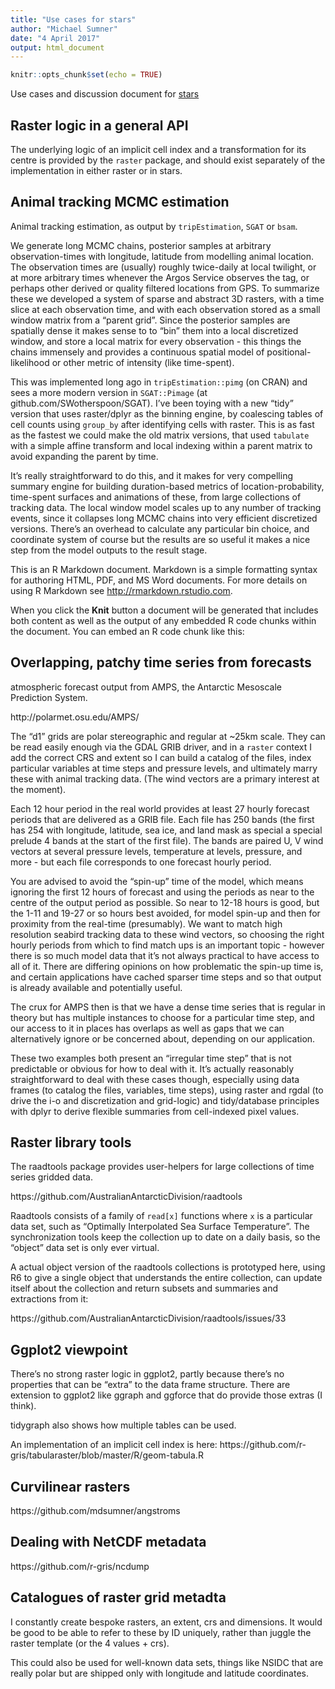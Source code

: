 ```yaml
---
title: "Use cases for stars"
author: "Michael Sumner"
date: "4 April 2017"
output: html_document
---
```


```r
knitr::opts_chunk$set(echo = TRUE)
```

Use cases and discussion document for [stars](https://github.com/edzer/stars/)

## Raster logic in a general API

The underlying logic of an implicit cell index and a transformation for its centre is provided by the `raster` package, and should exist separately of the implementation in either raster or in stars. 


## Animal tracking MCMC estimation

Animal tracking estimation, as output by `tripEstimation`, `SGAT` or `bsam`. 

We generate long MCMC chains, posterior samples at arbitrary observation-times with longitude, latitude from modelling animal location. The observation times are (usually) roughly twice-daily at local twilight, or at more arbitrary times whenever the Argos Service observes the tag, or perhaps other derived or quality filtered locations from GPS. To summarize these we developed a system of sparse and abstract 3D rasters, with a time slice at each observation time, and with each observation stored as a small window matrix from a "parent grid". Since the posterior samples are spatially dense it makes sense to to "bin" them into a local discretized window, and store a local matrix for every observation - this things the chains immensely and provides a continuous spatial model of positional-likelihood or other metric of intensity (like time-spent). 

This was implemented long ago in `tripEstimation::pimg` (on CRAN) and sees a more modern version in `SGAT::Pimage` (at github.com/SWotherspoon/SGAT). I've been toying with a new "tidy" version that uses raster/dplyr as the binning engine, by coalescing tables of cell counts using `group_by` after identifying cells with raster. This is as fast as the fastest we could make the old matrix versions, that used `tabulate` with a simple affine transform and local indexing within a parent matrix to avoid expanding the parent by time. 

It's really straightforward to do this, and it makes for  very compelling summary engine for building duration-based metrics of location-probability, time-spent surfaces and animations of these, from large collections of tracking data. The local window model scales up to any number of tracking events, since it collapses long MCMC chains into very efficient discretized versions. There's an overhead to calculate any particular bin choice, and coordinate system of course but the results are so useful it makes a nice step from the model outputs to the result stage. 

This is an R Markdown document. Markdown is a simple formatting syntax for authoring HTML, PDF, and MS Word documents. For more details on using R Markdown see <http://rmarkdown.rstudio.com>.

When you click the **Knit** button a document will be generated that includes both content as well as the output of any embedded R code chunks within the document. You can embed an R code chunk like this:


## Overlapping, patchy time series from forecasts

atmospheric forecast output from AMPS, the Antarctic Mesoscale Prediction System. 

http://polarmet.osu.edu/AMPS/

The "d1" grids are polar stereographic and regular at ~25km scale. They can be read easily enough via the GDAL GRIB driver, and in a `raster` context I add the correct CRS and extent so I can build a catalog of the files, index particular variables at time steps and pressure levels, and ultimately marry these with animal tracking data. (The wind vectors are a primary interest at the moment). 

Each 12 hour period in the real world provides at least 27 hourly forecast periods that are delivered as a GRIB file. Each file has 250 bands (the first has 254 with longitude, latitude, sea ice, and land mask as special a special prelude 4 bands at the start of the first file). The bands are paired U, V wind vectors at several pressure levels, temperature at levels, pressure, and more - but each file corresponds to one forecast hourly period. 

You are advised to avoid the "spin-up" time of the model, which means ignoring the first 12 hours of forecast and using the periods as near to the centre of the output period as possible. So near to 12-18 hours is good, but the 1-11 and 19-27 or so hours best avoided, for model spin-up and then for proximity from the real-time (presumably). We want to match high resolution seabird tracking data to these wind vectors, so choosing the right hourly periods from which to find match ups is an important topic - however there is so much model data that it's not always practical to have access to all of it. There are differing opinions on how problematic the spin-up time is, and certain applications have cached sparser time steps and so that output is already available and potentially useful. 

The crux for AMPS then is that we have a dense time series that is regular in theory but has multiple instances to choose for a particular time step, and our access to it in places has overlaps as well as gaps that we can alternatively ignore or be concerned about, depending on our application. 

These two examples both present an "irregular time step" that is not predictable or obvious for how to deal with it. It's actually reasonably straightforward to deal with these cases though, especially using data frames (to catalog the files, variables, time steps), using raster and rgdal (to drive the i-o and discretization and grid-logic) and tidy/database principles with dplyr to derive flexible summaries from cell-indexed pixel values. 


## Raster library tools


The raadtools package provides user-helpers for large collections of time series gridded data. 

https://github.com/AustralianAntarcticDivision/raadtools

Raadtools consists of a family of `read[x]` functions where `x` is a particular data set, such as "Optimally Interpolated Sea Surface Temperature". The synchronization tools keep the collection up to date on a daily basis, so the "object" data set is only ever virtual. 

A actual object version of the raadtools collections is prototyped here, using R6 to give  a single object that understands the entire collection, can update itself about the collection and return subsets and summaries and extractions from it: 

https://github.com/AustralianAntarcticDivision/raadtools/issues/33

## Ggplot2 viewpoint

There's no strong raster logic in ggplot2, partly because there's no properties that can be "extra" to the data frame structure. There are extension to ggplot2 like ggraph and ggforce that do provide those extras (I think). 

tidygraph also shows how multiple tables can be used. 

An implementation of an implicit cell index is here: https://github.com/r-gris/tabularaster/blob/master/R/geom-tabula.R


## Curvilinear rasters

https://github.com/mdsumner/angstroms


## Dealing with NetCDF metadata

https://github.com/r-gris/ncdump


## Catalogues of raster grid metadta

I constantly create bespoke rasters, an extent, crs and dimensions. It would be good to be able to refer to these by ID uniquely, rather than juggle the raster template (or the 4 values + crs). 

This could also be used for well-known data sets, things like NSIDC that are really polar but are shipped only with longitude and latitude coordinates. 
